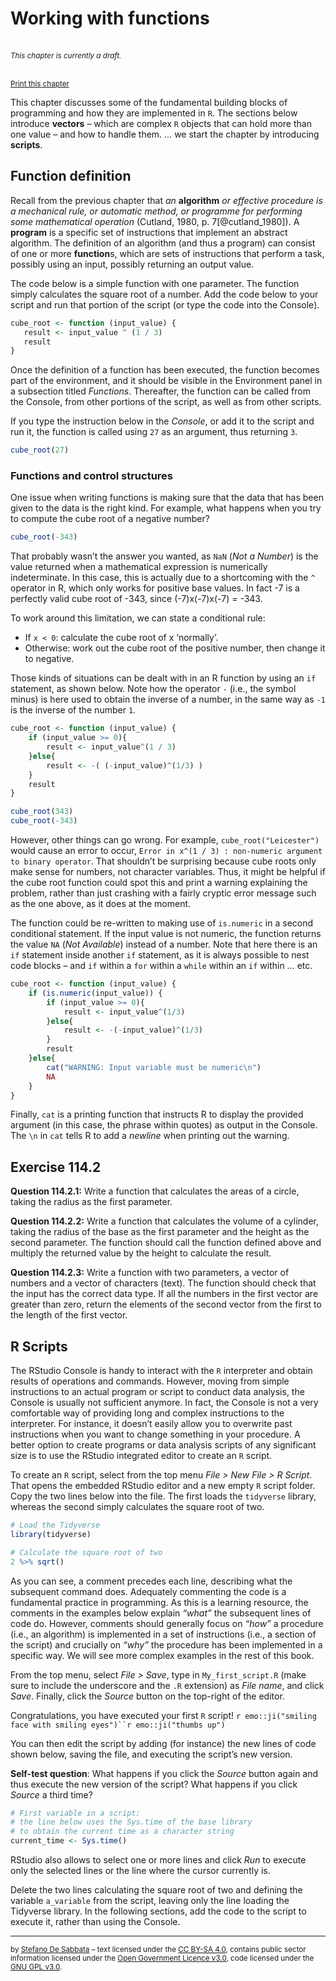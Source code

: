 # Working with functions

<br/><small>*This chapter is currently a draft.*</small>

<br/><small><a href="javascript:if(window.print)window.print()">Print this chapter</a></small>

This chapter discusses some of the fundamental building blocks of programming and how they are implemented in `R`. The sections below introduce **vectors** -- which are complex `R` objects that can hold more than one value -- and how to handle them. ... we start the chapter by introducing **scripts**.


## Function definition

Recall from the previous chapter that *an* **algorithm** *or effective procedure is a mechanical rule, or automatic method, or programme for performing some mathematical operation* (Cutland, 1980, p. 7[@cutland_1980]). A **program** is a specific set of instructions that implement an abstract algorithm. The definition of an algorithm (and thus a program) can consist of one or more **function**s, which are sets of instructions that perform a task, possibly using an input, possibly returning an output value.

The code below is a simple function with one parameter. The function simply calculates the square root of a number. Add the code below to your script and run that portion of the script (or type the code into the Console). 

```r
cube_root <- function (input_value) {
   result <- input_value ^ (1 / 3)
   result
}
```

Once the definition of a function has been executed, the function becomes part of the environment, and it should be visible in the Environment panel in a subsection titled *Functions*. Thereafter, the function can be called from the Console, from other portions of the script, as well as from other scripts.

If you type the instruction below in the *Console*, or add it to the script and run it, the function is called using `27` as an argument, thus returning `3`.

```r
cube_root(27)
```


### Functions and control structures

One issue when writing functions is making sure that the data that has been given to the data is the right kind. For example, what happens when you try to compute the cube root of a negative number?

```r
cube_root(-343)
```

That probably wasn't the answer you wanted, as `NaN` (*Not a Number*) is the value returned when a mathematical expression is numerically indeterminate.  In this case,  this is actually due to a shortcoming with the `^` operator in R,  which only works for positive base values.  In fact -7 is a perfectly valid cube root of -343,  since (-7)x(-7)x(-7) = -343.  

To work around this limitation, we can state a conditional rule:

- If `x < 0`: calculate the cube root of x 'normally'.
- Otherwise: work out the cube root of the positive number,  then change it to negative.


Those kinds of situations can be dealt with in an R function by using an `if` statement, as shown below. Note how the operator `-` (i.e., the symbol minus) is here used to obtain the inverse of a number, in the same way as `-1` is the inverse of the number `1`.
 
```r
cube_root <- function (input_value) {
    if (input_value >= 0){
        result <- input_value^(1 / 3) 
    }else{
        result <- -( (-input_value)^(1/3) )
    }
    result
}

cube_root(343)
cube_root(-343)
```

However, other things can go wrong. For example, `cube_root("Leicester")` would cause an error to occur, `Error in x^(1 / 3) : non-numeric argument to binary operator`. That shouldn't be surprising because cube roots only make sense for numbers,  not character variables.  Thus, it might be helpful if the cube root function could spot this and print a warning explaining the problem,  rather than just crashing with a fairly cryptic error message such as the one above,  as it does at the moment.

The function could be re-written to making use of `is.numeric` in a second conditional statement. If the input value is not numeric, the function returns the value `NA` (*Not Available*) instead of a number. Note that here there is an `if` statement inside another `if` statement, as it is always possible to nest code blocks -- and `if` within a `for` within a `while` within an `if` within ... etc.

```r
cube_root <- function (input_value) { 
    if (is.numeric(input_value)) {
        if (input_value >= 0){
            result <- input_value^(1/3) 
        }else{
            result <- -(-input_value)^(1/3)
        }
        result
    }else{
        cat("WARNING: Input variable must be numeric\n") 
        NA
    }
}
```

Finally, `cat` is a printing function that instructs R to display the provided argument (in this case, the phrase within quotes) as output in the Console. The `\n` in `cat` tells R to add a *newline* when printing out the warning.



## Exercise 114.2

**Question 114.2.1:** Write a function that calculates the areas of a circle, taking the radius as the first parameter.

**Question 114.2.2:** Write a function that calculates the volume of a cylinder, taking the radius of the base as the first parameter and the height as the second parameter. The function should call the function defined above and multiply the returned value by the height to calculate the result.

**Question 114.2.3:** Write a function with two parameters, a vector of numbers and a vector of characters (text). The function should check that the input has the correct data type. If all the numbers in the first vector are greater than zero, return the elements of the second vector from the first to the length of the first vector. 

<!--
**Question 6.1.4:** Write a function to compute and print out `gcd(x,60)`  for `x` in the range 1 to `n`.  When this is done,  write another function to compute and print out `gcd(x,y)` for `x` in the range 1 to `n1` and `y` in the range 1 to `n2`.  *Hint:* for this exercise you need to nest one deterministic loop inside another one.  As an additional exercise,  try to modify the `cube_root` function so that it computes the cube root of each element from 0.5 in steps of 0.5 to `n`.
-->

## R Scripts

The RStudio Console is handy to interact with the `R` interpreter and obtain results of operations and commands. However, moving from simple instructions to an actual program or script to conduct data analysis, the Console is usually not sufficient anymore. In fact, the Console is not a very comfortable way of providing long and complex instructions to the interpreter. For instance, it doesn't easily allow you to overwrite past instructions when you want to change something in your procedure. A better option to create programs or data analysis scripts of any significant size is to use the RStudio integrated editor to create an `R` script.

To create an `R` script, select from the top menu *File > New File > R Script*. That opens the embedded RStudio editor and a new empty `R` script folder. Copy the two lines below into the file. The first loads the `tidyverse` library, whereas the second simply calculates the square root of two.

```r
# Load the Tidyverse
library(tidyverse)

# Calculate the square root of two
2 %>% sqrt()
```

As you can see, a comment precedes each line, describing what the subsequent command does. Adequately commenting the code is a fundamental practice in programming. As this is a learning resource, the comments in the examples below explain *"what"* the subsequent lines of code do. However, comments should generally focus on *"how"* a procedure (i.e., an algorithm) is implemented in a set of instructions (i.e., a section of the script) and crucially on *"why"* the procedure has been implemented in a specific way. We will see more complex examples in the rest of this book.

From the top menu, select *File > Save*, type in `My_first_script.R` (make sure to include the underscore and the `.R` extension) as *File name*, and click *Save*. Finally, click the *Source* button on the top-right of the editor. 

Congratulations, you have executed your first `R` script! `r emo::ji("smiling face with smiling eyes")``r emo::ji("thumbs up")`

You can then edit the script by adding (for instance) the new lines of code shown below, saving the file, and executing the script's new version.

**Self-test question**: What happens if you click the *Source* button again and thus execute the new version of the script? What happens if you click *Source* a third time?

```r
# First variable in a script:
# the line below uses the Sys.time of the base library 
# to obtain the current time as a character string
current_time <- Sys.time()
```

RStudio also allows to select one or more lines and click *Run* to execute only the selected lines or the line where the cursor currently is.

Delete the two lines calculating the square root of two and defining the variable `a_variable` from the script, leaving only the line loading the Tidyverse library. In the following sections, add the code to the script to execute it, rather than using the Console.



---

<small>by [Stefano De Sabbata](https://sdesabbata.github.io/) -- text licensed under the [CC BY-SA 4.0](https://creativecommons.org/licenses/by-sa/4.0/), contains public sector information licensed under the [Open Government Licence v3.0](http://www.nationalarchives.gov.uk/doc/open-government-licence), code licensed under the [GNU GPL v3.0](https://www.gnu.org/licenses/gpl-3.0.html).</small>